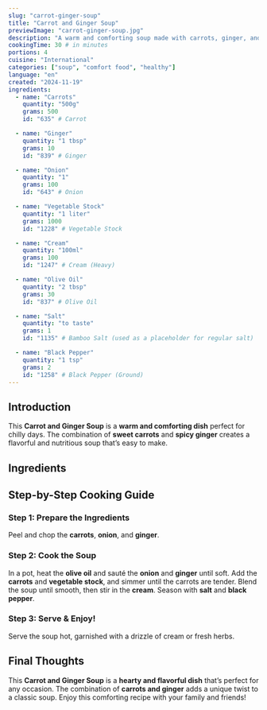 ```yaml
---
slug: "carrot-ginger-soup"
title: "Carrot and Ginger Soup"
previewImage: "carrot-ginger-soup.jpg"
description: "A warm and comforting soup made with carrots, ginger, and a touch of cream."
cookingTime: 30 # in minutes
portions: 4
cuisine: "International"
categories: ["soup", "comfort food", "healthy"]
language: "en"
created: "2024-11-19"
ingredients:
  - name: "Carrots"
    quantity: "500g"
    grams: 500
    id: "635" # Carrot

  - name: "Ginger"
    quantity: "1 tbsp"
    grams: 10
    id: "839" # Ginger

  - name: "Onion"
    quantity: "1"
    grams: 100
    id: "643" # Onion

  - name: "Vegetable Stock"
    quantity: "1 liter"
    grams: 1000
    id: "1228" # Vegetable Stock

  - name: "Cream"
    quantity: "100ml"
    grams: 100
    id: "1247" # Cream (Heavy)

  - name: "Olive Oil"
    quantity: "2 tbsp"
    grams: 30
    id: "837" # Olive Oil

  - name: "Salt"
    quantity: "to taste"
    grams: 1
    id: "1135" # Bamboo Salt (used as a placeholder for regular salt)

  - name: "Black Pepper"
    quantity: "1 tsp"
    grams: 2
    id: "1258" # Black Pepper (Ground)
---
```



## Introduction

This **Carrot and Ginger Soup** is a **warm and comforting dish** perfect for chilly days. The combination of **sweet carrots** and **spicy ginger** creates a flavorful and nutritious soup that’s easy to make.

## Ingredients

<IngredientsList
  ingredients={frontmatter.ingredients}
  portions={frontmatter.portions}
/>

## Step-by-Step Cooking Guide

### Step 1: Prepare the Ingredients

Peel and chop the **carrots**, **onion**, and **ginger**.

<CookingStep action="cutting_vegetables_carrot" />

### Step 2: Cook the Soup

In a pot, heat the **olive oil** and sauté the **onion** and **ginger** until soft. Add the **carrots** and **vegetable stock**, and simmer until the carrots are tender. Blend the soup until smooth, then stir in the **cream**. Season with **salt** and **black pepper**.

<CookingStep action="stirring_soupPot_white_soup" />

### Step 3: Serve & Enjoy!

Serve the soup hot, garnished with a drizzle of cream or fresh herbs.

## Final Thoughts

This **Carrot and Ginger Soup** is a **hearty and flavorful dish** that’s perfect for any occasion. The combination of **carrots and ginger** adds a unique twist to a classic soup. Enjoy this comforting recipe with your family and friends!

<NutritionFacts ingredients={frontmatter.ingredients} />
